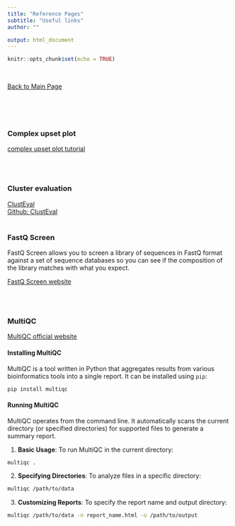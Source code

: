 ```yaml
---
title: "Reference Pages"
subtitle: "Useful links"
author: ""

output: html_document
---
```


```r
knitr::opts_chunk$set(echo = TRUE)
```

<br>

<a href="https://sung2021.github.io/works.io/">Back to Main Page</a> <br>

<br><br><br>

### Complex upset plot

[complex upset plot tutorial](https://krassowski.github.io/complex-upset/articles/Examples_R.html)


<br><br>

### Cluster evaluation

[ClustEval](https://clusteval.readthedocs.io/en/stable/gettingstarted.html)   
[Github: ClustEval](https://github.com/ramhiser/clusteval)
<br><br>


### FastQ Screen

FastQ Screen allows you to screen a library of sequences in FastQ format against a set of sequence databases so you can see if the composition of the library matches with what you expect.

[FastQ Screen website](https://www.bioinformatics.babraham.ac.uk/projects/fastq_screen/)

<br><br>

### MultiQC

[MultiQC official website](http://multiqc.info/)

#### Installing MultiQC

MultiQC is a tool written in Python that aggregates results from various bioinformatics tools into a single report. It can be installed using `pip`:

``` bash
pip install multiqc
```

#### Running MultiQC

MultiQC operates from the command line. It automatically scans the current directory (or specified directories) for supported files to generate a summary report.

1.  **Basic Usage**: To run MultiQC in the current directory:

``` bash
multiqc .
```

2.  **Specifying Directories**: To analyze files in a specific directory:

``` bash
multiqc /path/to/data
```

3.  **Customizing Reports**: To specify the report name and output directory:

``` bash
multiqc /path/to/data -n report_name.html -o /path/to/output
```
